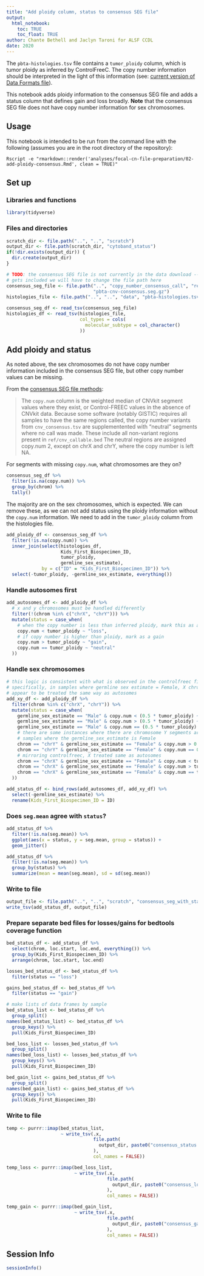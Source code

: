 ```yaml
---
title: "Add ploidy column, status to consensus SEG file"
output: 
  html_notebook:
    toc: TRUE
    toc_float: TRUE
author: Chante Bethell and Jaclyn Taroni for ALSF CCDL
date: 2020
---
```


The `pbta-histologies.tsv` file contains a `tumor_ploidy` column, which is tumor ploidy as inferred by ControlFreeC.
The copy number information should be interpreted in the light of this information (see: [current version of Data Formats file](https://github.com/AlexsLemonade/OpenPBTA-analysis/blob/0e642ef0602ad04b8d0fbd80be626d4374fee928/doc/data-formats.md#a-note-on-ploidy)).

This notebook adds ploidy information to the consensus SEG file and adds a status column that defines gain and loss broadly.
**Note** that the consensus SEG file does not have copy number information for sex chromosomes.

## Usage

This notebook is intended to be run from the command line with the following (assumes you are in the root directory of the repository):

```
Rscript -e "rmarkdown::render('analyses/focal-cn-file-preparation/02-add-ploidy-consensus.Rmd', clean = TRUE)"
```

## Set up

### Libraries and functions

```r
library(tidyverse)
```

### Files and directories

```r
scratch_dir <- file.path("..", "..", "scratch")
output_dir <- file.path(scratch_dir, "cytoband_status")
if(!dir.exists(output_dir)) {
  dir.create(output_dir)
}
```

```r
# TODO: the consensus SEG file is not currently in the data download -- when it
# gets included we will have to change the file path here
consensus_seg_file <- file.path("..", "copy_number_consensus_call", "results", 
                                "pbta-cnv-consensus.seg.gz")
histologies_file <- file.path("..", "..", "data", "pbta-histologies.tsv")

consensus_seg_df <- read_tsv(consensus_seg_file)
histologies_df <- read_tsv(histologies_file,
                           col_types = cols(
                             molecular_subtype = col_character()
                           ))
```

## Add ploidy and status

As noted above, the sex chromosomes do not have copy number information included in the consensus SEG file, but other copy number values can be missing.

From the [consensus SEG file methods](https://github.com/AlexsLemonade/OpenPBTA-analysis/tree/0e642ef0602ad04b8d0fbd80be626d4374fee928/analyses/copy_number_consensus_call#consensus-cnv-creation): 

> The `copy.num` column is the weighted median of CNVkit segment values where they exist, or Control-FREEC values in the absence of CNVkit data. Because some software (notably GISTIC) requires all samples to have the same regions called, the copy number variants from `cnv_consensus.tsv` are supplementented with "neutral" segments where no call was made. These include all non-variant regions present in `ref/cnv_callable.bed` The neutral regions are assigned copy.num 2, except on chrX and chrY, where the copy number is left NA.

For segments with missing `copy.num`, what chromosomes are they on?

```r
consensus_seg_df %>%
  filter(is.na(copy.num)) %>%
  group_by(chrom) %>%
  tally()
```

The majority are on the sex chromosomes, which is expected.
We can remove these, as we can not add status using the ploidy information without the `copy.num` information.
We need to add in the `tumor_ploidy` column from the histologies file.

```r
add_ploidy_df <- consensus_seg_df %>%
  filter(!is.na(copy.num)) %>%
  inner_join(select(histologies_df, 
                    Kids_First_Biospecimen_ID, 
                    tumor_ploidy,
                    germline_sex_estimate), 
             by = c("ID" = "Kids_First_Biospecimen_ID")) %>%
  select(-tumor_ploidy, -germline_sex_estimate, everything())
```

### Handle autosomes first

```r
add_autosomes_df <- add_ploidy_df %>%
  # x and y chromosomes must be handled differently
  filter(!(chrom %in% c("chrX", "chrY"))) %>%
  mutate(status = case_when(
    # when the copy number is less than inferred ploidy, mark this as a loss
    copy.num < tumor_ploidy ~ "loss",
    # if copy number is higher than ploidy, mark as a gain
    copy.num > tumor_ploidy ~ "gain",
    copy.num == tumor_ploidy ~ "neutral"
  ))
```

### Handle sex chromosomes

```r
# this logic is consistent with what is observed in the controlfreec file
# specifically, in samples where germline sex estimate = Female, X chromosomes
# appear to be treated the same way as autosomes
add_xy_df <- add_ploidy_df %>%
  filter(chrom %in% c("chrX", "chrY")) %>%  
  mutate(status = case_when(
    germline_sex_estimate == "Male" & copy.num < (0.5 * tumor_ploidy) ~ "loss",
    germline_sex_estimate == "Male" & copy.num > (0.5 * tumor_ploidy) ~ "gain",
    germline_sex_estimate == "Male" & copy.num == (0.5 * tumor_ploidy) ~ "neutral",
    # there are some instances where there are chromosome Y segments are in
    # samples where the germline_sex_estimate is Female
    chrom == "chrY" & germline_sex_estimate == "Female" & copy.num > 0 ~ "unknown",
    chrom == "chrY" & germline_sex_estimate == "Female" & copy.num == 0 ~ "neutral",
    # mirroring controlfreec, X treated same as autosomes
    chrom == "chrX" & germline_sex_estimate == "Female" & copy.num < tumor_ploidy ~ "loss",
    chrom == "chrX" & germline_sex_estimate == "Female" & copy.num > tumor_ploidy ~ "gain",
    chrom == "chrX" & germline_sex_estimate == "Female" & copy.num == tumor_ploidy ~ "neutral"
  ))

add_status_df <- bind_rows(add_autosomes_df, add_xy_df) %>%
  select(-germline_sex_estimate) %>%
  rename(Kids_First_Biospecimen_ID = ID)
```

### Does `seg.mean` agree with `status`?

```r
add_status_df %>%
  filter(!is.na(seg.mean)) %>%
  ggplot(aes(x = status, y = seg.mean, group = status)) +
  geom_jitter()
```

```r
add_status_df %>%
  filter(!is.na(seg.mean)) %>%
  group_by(status) %>%
  summarize(mean = mean(seg.mean), sd = sd(seg.mean))
```

### Write to file

```r
output_file <- file.path("..", "..", "scratch", "consensus_seg_with_status.tsv")
write_tsv(add_status_df, output_file)
```

### Prepare separate bed files for losses/gains for bedtools coverage function

```r
bed_status_df <- add_status_df %>%
  select(chrom, loc.start, loc.end, everything()) %>%
  group_by(Kids_First_Biospecimen_ID) %>%
  arrange(chrom, loc.start, loc.end)

losses_bed_status_df <- bed_status_df %>%
  filter(status == "loss")

gains_bed_status_df <- bed_status_df %>%
  filter(status == "gain")

# make lists of data frames by sample
bed_status_list <- bed_status_df %>%
  group_split()
names(bed_status_list) <- bed_status_df %>%
  group_keys() %>%
  pull(Kids_First_Biospecimen_ID)

bed_loss_list <- losses_bed_status_df %>%
  group_split()
names(bed_loss_list) <- losses_bed_status_df %>%
  group_keys() %>%
  pull(Kids_First_Biospecimen_ID)

bed_gain_list <- gains_bed_status_df %>%
  group_split()
names(bed_gain_list) <- gains_bed_status_df %>%
  group_keys() %>%
  pull(Kids_First_Biospecimen_ID)
```

### Write to file

```r
temp <- purrr::imap(bed_status_list,
                    ~ write_tsv(.x,
                                file.path(
                                  output_dir, paste0("consensus_status.", .y, ".bed")
                                ),
                                col_names = FALSE))

temp_loss <- purrr::imap(bed_loss_list,
                         ~ write_tsv(.x,
                                     file.path(
                                       output_dir, paste0("consensus_loss_status.", .y, ".bed")
                                     ),
                                     col_names = FALSE))

temp_gain <- purrr::imap(bed_gain_list,
                         ~ write_tsv(.x,
                                     file.path(
                                       output_dir, paste0("consensus_gain_status.", .y, ".bed")
                                     ),
                                     col_names = FALSE))
```

## Session Info

```r
sessionInfo()
```

